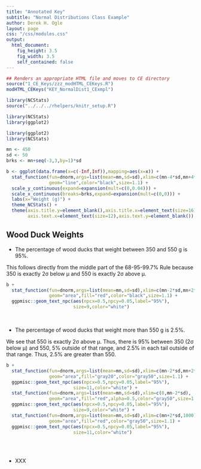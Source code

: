 ```yaml
---
title: "Annotated Key"
subtitle: "Normal Distributions Class Example"
author: Derek H. Ogle
layout: page
css: "/css/modules.css"
output:
  html_document:
    fig_height: 3.5
    fig_width: 3.5
    self_contained: false
---
```


```r
## Renders an appropriate HTML file and moves to CE directory
source("1_CE_Keys/zzz_modHTML_CEKeys.R")
modHTML_CEKeys("KEY_NormalDist1_CExmpl")
```
```r
library(NCStats)
source("../../../rhelpers/knitr_setup.R")
```

```r
library(NCStats)
library(ggplot2)

library(ggplot2)
library(NCStats)

mn <- 450
sd <- 50
brks <- mn+seq(-3,3,by=1)*sd

b <- ggplot(data.frame(x=c(-Inf,Inf)),mapping=aes(x=x)) +
  stat_function(fun=dnorm,args=list(mean=mn,sd=sd),xlim=c(mn-4*sd,mn+4*sd),
                geom="line",color="black",size=1.1) +
  scale_y_continuous(expand=expansion(mult=c(0,0.04))) +
  scale_x_continuous(breaks=brks,expand=expansion(mult=c(0,0))) +
  labs(x="Weight (g)") +
  theme_NCStats() +
  theme(axis.title.y=element_blank(),axis.title.x=element_text(size=16),
        axis.text.x=element_text(size=12),axis.text.y=element_blank())
```

## Wood Duck Weights
<ul>
  <li>The percentage of wood ducks that weight between 350 and 550 g is 95%.</li>
</ul>

<div class="alert alert-warning">
<p>This follows directly from the middle part of the 68-95-99.7% Rule because 350 is exactly 2&sigma; below &mu; and 550 is exactly 2&sigma; above &mu;.</p>

```r
b +
  stat_function(fun=dnorm,args=list(mean=mn,sd=sd),xlim=c(mn-2*sd,mn+2*sd),
                geom="area",fill="red",color="black",size=1.1) +
  ggpmisc::geom_text_npc(aes(npcx=0.5,npcy=0.05,label="95%"),
                         size=9,color="white")
```
</div>

&nbsp;

<ul start="2">
  <li>The percentage of wood ducks that weight more than 550 g is 2.5%.</li>
</ul>

<div class="alert alert-warning">
<p> We see that 550 is exactly 2&sigma; above &mu;. Thus, there is 95% between 350 (2&sigma; below &mu;) and 550, 5% outside of that range, and 2.5% in each tail outside of that range. Thus, 2.5% are greater than 550.</p>

```r
b + 
  stat_function(fun=dnorm,args=list(mean=mn,sd=sd),xlim=c(mn-2*sd,mn+2*sd),
                geom="area",fill="gray20",color="gray50",size=1.1) +
  ggpmisc::geom_text_npc(aes(npcx=0.5,npcy=0.05,label="95%"),
                         size=11,color="white") +
  stat_function(fun=dnorm,args=list(mean=mn,sd=sd),xlim=c(0,mn-2*sd),
                geom="area",fill="red",alpha=0.5,color="gray50",size=1.1) +
  ggpmisc::geom_text_npc(aes(npcx=0.5,npcy=0.05,label="95%"),
                         size=9,color="white") +
  stat_function(fun=dnorm,args=list(mean=mn,sd=sd),xlim=c(mn+2*sd,1000),
                geom="area",fill="red",color="gray50",size=1.1) +
  ggpmisc::geom_text_npc(aes(npcx=0.5,npcy=0.05,label="95%"),
                         size=11,color="white")
 
```
</div>

&nbsp;

<ul start="3">
  <li>XXX</li>
</ul>
